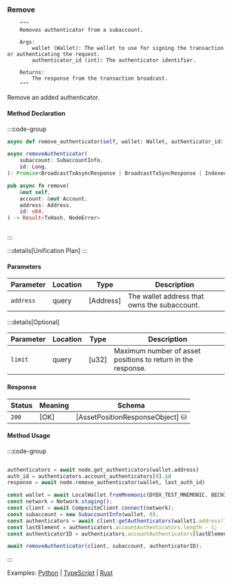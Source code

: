 ### Remove

        """
        Removes authenticator from a subaccount.

        Args:
            wallet (Wallet): The wallet to use for signing the transaction or authenticating the request.
            authenticator_id (int): The authenticator identifier.

        Returns:
            The response from the transaction broadcast.
        """

Remove an added authenticator.

#### Method Declaration

:::code-group

```python [Python]
async def remove_authenticator(self, wallet: Wallet, authenticator_id: int)
```

```typescript [TypeScript]
async removeAuthenticator(
    subaccount: SubaccountInfo,
    id: Long,
): Promise<BroadcastTxAsyncResponse | BroadcastTxSyncResponse | IndexedTx>
```

```rust [Rust]
pub async fn remove(
    &mut self,
    account: &mut Account,
    address: Address,
    id: u64,
) -> Result<TxHash, NodeError>
```

```url [API]
```

:::

:::details[Unification Plan]
:::

#### Parameters

| Parameter           | Location | Type               | Description                                                           |
| ------------------- | -------- | ------------------ | --------------------------------------------------------------------- |
| `address`           | query    | [Address]          | The wallet address that owns the subaccount.                          |

:::details[Optional]

| Parameter                     | Location | Type                      | Description                                                  |
| ----------------------------- | -------- | ------------------------- | ------------------------------------------------------------ |
| `limit`                       | query    | [u32]                     | Maximum number of asset positions to return in the response. |

#### Response

| Status | Meaning     | Schema                          |
| ------ | ----------- | ------------------------------- |
| `200`  | [OK]        | [AssetPositionResponseObject] ⛁ |

#### Method Usage

:::code-group

```rust [Rust]
```

```python [Python]
authenticators = await node.get_authenticators(wallet.address)
auth_id = authenticators.account_authenticators[0].id
response = await node.remove_authenticator(wallet, last_auth_id)
```

```typescript [TypeScript]
const wallet = await LocalWallet.fromMnemonic(DYDX_TEST_MNEMONIC, BECH32_PREFIX);
const network = Network.staging();
const client = await CompositeClient.connect(network);
const subaccount = new SubaccountInfo(wallet, 0);
const authenticators = await client.getAuthenticators(wallet1.address!);
const lastElement = authenticators.accountAuthenticators.length - 1;
const authenticatorID = authenticators.accountAuthenticators[lastElement].id;

await removeAuthenticator(client, subaccount, authenticatorID);
```

:::

Examples: [Python] | [TypeScript] | [Rust]

[Python]: https://github.com/dydxprotocol/v4-clients/blob/3e8c7e1b960291b7ef273962d374d9934a5c4d33/v4-client-py-v2/examples/authenticator_management.py#L68
[TypeScript]: https://github.com/dydxprotocol/v4-clients/blob/3e8c7e1b960291b7ef273962d374d9934a5c4d33/v4-client-js/examples/permissioned_keys_example.ts#L50
[Rust]: https://github.com/dydxprotocol/v4-clients/blob/3e8c7e1b960291b7ef273962d374d9934a5c4d33/v4-client-rs/client/examples/authenticator.rs#L146
